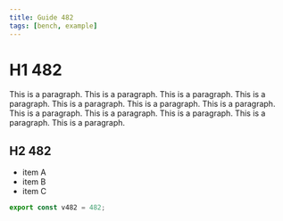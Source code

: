 ```yaml
---
title: Guide 482
tags: [bench, example]
---
```


# H1 482

This is a paragraph. This is a paragraph. This is a paragraph. This is a paragraph. This is a paragraph. This is a paragraph. This is a paragraph. This is a paragraph. This is a paragraph. This is a paragraph. This is a paragraph. This is a paragraph. 

## H2 482

- item A
- item B
- item C

```ts
export const v482 = 482;
```